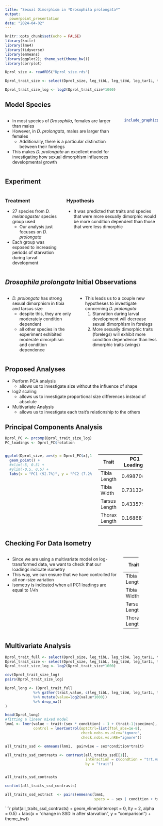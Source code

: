 ```yaml
---
title: "Sexual Dimorphism in *Drosophila prolongata*"
output: 
  powerpoint_presentation
date: "2024-04-02"
---
```



```r
knitr::opts_chunk$set(echo = FALSE)
library(knitr)
library(lme4)
library(tidyverse)
library(emmeans)
library(ggplot2); theme_set(theme_bw())
library(corrplot)

Dprol_size <- readRDS("Dprol_size.rds")

Dprol_trait_size <- select(Dprol_size, leg_tibL, leg_tibW, leg_tar1L, thorax_length_mm) 

Dprol_trait_size_log <- log2(Dprol_trait_size*1000)
```

## Model Species

:::::::::::::: {.columns}
::: {.column}
- In most species of *Drosophila*, females are larger than males
- However, in *D. prolongata*, males are larger than females
  - Additionally, there is a particular distinction between their forelegs
- This makes *D. prolongata* an excellent model for investigating how sexual dimorphism influences developmental growth
:::
::: {.column}
```r

include_graphics("prolongata.PNG")

```
:::
::::::::::::::

## Experiment
:::::::::::::: {.columns}
::: {.column}
### Treatment
- 27 species from *D. melanogaster* species group used
  - Our analysis just focuses on *D. prolongata*
- Each group was exposed to increasing periods of starvation during larval development

:::
::: {.column}
### Hypothesis
- It was predicted that traits and species that were more sexually dimorphic would be more condition dependent than those that were less dimorphic
:::
::::::::::::::


## *Drosophila prolongata* Initial Observations
:::::::::::::: {.columns}
::: {.column}
- *D. prolongata* has strong sexual dimorphism in tibia and tarsus size
  - despite this, they are only moderately condition dependent
  - all other species in the experiment exhibited moderate dimorphism and condition dependence
:::
::: {.column}
- This leads us to a couple new hypotheses to investigate concerning *D. prolongata*
  1. Starvation during larval development will decrease sexual dimorphism in forelegs
  2. More sexually dimorphic traits (forelegs) will exhibit more condition dependence than less dimorphic traits (wings) 
:::
::::::::::::::

## Proposed Analyses
- Perform PCA analysis
  - allows us to investigate size without the influence of shape
- log2 scaling
  - allows us to investigate proportional size differences instead of absolute
- Multivariate Analysis
  - allows us to investigate each trait's relationship to the others

## Principal Components Analysis
```r
Dprol_PC <- prcomp(Dprol_trait_size_log)
PC_loadings <- Dprol_PC$rotation
```

:::::::::::::: {.columns}
::: {.column}
```r
ggplot(Dprol_size, aes(y = Dprol_PC$x[,1], x = Dprol_PC$x[,2], col = sex)) +
  geom_point() +
  #xlim(-5, 0.5) +
  #ylim(-0.5, 0.5) +
  labs(x = "PC1 (92.7%)", y = "PC2 (7.2%)")
```
:::
::: {.column}
+---------------+---------------+--------------------+
| Trait         | PC1 Loadings  | PC2 Loadings       |
+===============+===============+====================+
| Tibia Length  | 0.4987080     | -0.03130124        |
+---------------+---------------+--------------------+
| Tibia Width   | 0.7313304     | 0.41634811         |
+---------------+---------------+--------------------+
| Tarsus Length | 0.4335791     | -0.33812703        |
+---------------+---------------+--------------------+
| Thorax Length | 0.1686874     | -0.84341247        |
+---------------+---------------+--------------------+
:::
::::::::::::::

## Checking For Data Isometry
:::::::::::::: {.columns}
::: {.column}
- Since we are using a multivariate model on log-transformed data, we want to check that our loadings indicate isometry
- This way, we can ensure that we have controlled for all non-size variation
- Isometry is indicated when all PC1 loadings are equal to 1/√n
:::
::: {.column}
+---------------+---------------+
| Trait         | PC1 Loadings  |
+===============+===============+
| Tibia Length  | 0.4987080     |
+---------------+---------------+
| Tibia Width   | 0.7313304     |
+---------------+---------------+
| Tarsus Length | 0.4335791     |
+---------------+---------------+
| Thorax Length | 0.1686874     |
+---------------+---------------+
:::
::::::::::::::

## Multivariate Analysis
```r
Dprol_trait_full <- select(Dprol_size, leg_tibL, leg_tibW, leg_tar1L, thorax_length_mm, species_full, cohort, sex, specimen, condition) 
Dprol_trait_size <- select(Dprol_size, leg_tibL, leg_tibW, leg_tar1L, thorax_length_mm)
Dprol_trait_size_log <- log2(Dprol_trait_size*1000)

cov(Dprol_trait_size_log)
pairs(Dprol_trait_size_log)

Dprol_long <- (Dprol_trait_full 
             %>% gather(trait,value, c(leg_tibL, leg_tibW, leg_tar1L, thorax_length_mm))
             %>% mutate(value=log2(value*1000))
             %>% drop_na()
)

head(Dprol_long)
#fitting a linear mixed model 
lmm1 <- lmer(value ~ trait:(sex * condition) - 1 + (trait-1|specimen), data = Dprol_long, 
             control = lmerControl(optCtrl=list(ftol_abs=1e-8),
                                   check.nobs.vs.nlev="ignore",
                                   check.nobs.vs.nRE="ignore"))

all_traits_ssd <- emmeans(lmm1,  pairwise ~ sex*condition*trait)

all_traits_ssd_contrasts <- contrast(all_traits_ssd[[1]], 
                                     interaction = c(condtion = "trt.vs.ctrl1", sex = "pairwise"),
                                     by = "trait")


all_traits_ssd_contrasts

confint(all_traits_ssd_contrasts)

all_traits_ssd_extract  <- pairs(emmeans(lmm1, 
                                         specs = ~ sex | condition + trait), simple = "sex", by = "trait")
```

```r

plot(all_traits_ssd_contrasts) + 
  geom_vline(xintercept = 0, lty = 2, alpha = 0.5) + 
  labs(x = "change in SSD in after starvation", y = "comparison") +
  theme_bw()